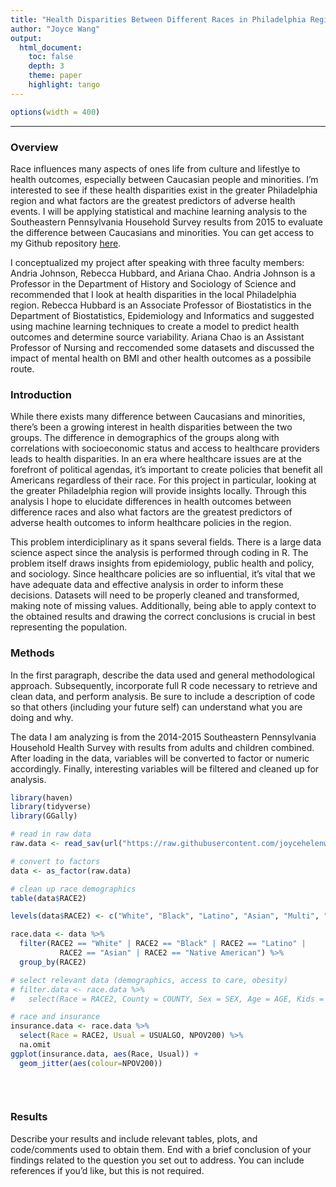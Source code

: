 ```yaml
---
title: "Health Disparities Between Different Races in Philadelphia Region"
author: "Joyce Wang"
output: 
  html_document:
    toc: false 
    depth: 3 
    theme: paper 
    highlight: tango
---
```

```r
options(width = 400)
```  
***
### Overview
Race influences many aspects of ones life from culture and lifestlye to health outcomes, especially between Caucasian people and minorities. I'm interested to see if these health disparities exist in the greater Philadelphia region and what factors are the greatest predictors of adverse health events. I will be applying statistical and machine learning analysis to the Southeastern Pennsylvania Household Survey results from 2015 to evaluate the difference between Caucasians and minorities. You can get access to my Github repository [here](https://github.com/joycehelenwang/BMIN503_Final_Project).

I conceptualized my project after speaking with three faculty members: Andria Johnson, Rebecca Hubbard, and Ariana Chao. Andria Johnson is a Professor in the Department of History and Sociology of Science and recommended that I look at health disparities in the local Philadelphia region. Rebecca Hubbard is an Associate Professor of Biostatistics in the Department of Biostatistics, Epidemiology and Informatics and suggested using machine learning techniques to create a model to predict health outcomes and determine source variability. Ariana Chao is an Assistant Professor of Nursing and reccomended some datasets and discussed the impact of mental health on BMI and other health outcomes as a possibile route.

### Introduction 
While there exists many difference between Caucasians and minorities, there's been a growing interest in health disparities between the two groups. The difference in demographics of the groups along with correlations with socioeconomic status and access to healthcare providers leads to health disparities. In an era where healthcare issues are at the forefront of political agendas, it's important to create policies that benefit all Americans regardless of their race. For this project in particular, looking at the greater Philadelphia region will provide insights locally. Through this analysis I hope to elucidate differences in health outcomes between difference races and also what factors are the greatest predictors of adverse health outcomes to inform healthcare policies in the region.

This problem interdiciplinary as it spans several fields. There is a large data science aspect since the analysis is performed through coding in R. The problem itself draws insights from epidemiology, public health and policy, and sociology. Since healthcare policies are so influential, it's vital that we have adequate data and effective analysis in order to inform these decisions. Datasets will need to be properly cleaned and transformed, making note of missing values. Additionally, being able to apply context to the obtained results and drawing the correct conclusions is crucial in best representing the population.

### Methods
In the first paragraph, describe the data used and general methodological approach. Subsequently, incorporate full R code necessary to retrieve and clean data, and perform analysis. Be sure to include a description of code so that others (including your future self) can understand what you are doing and why. 

The data I am analyzing is from the 2014-2015 Southeastern Pennsylvania Household Health Survey with results from adults and children combined. After loading in the data, variables will be converted to factor or numeric accordingly. Finally, interesting variables will be filtered and cleaned up for analysis.

``` r
library(haven)
library(tidyverse)
library(GGally)

# read in raw data
raw.data <- read_sav(url("https://raw.githubusercontent.com/joycehelenwang/BMIN503_Final_Project/master/HS15COM1b.sav"))

# convert to factors
data <- as_factor(raw.data)

# clean up race demographics
table(data$RACE2)

levels(data$RACE2) <- c("White", "Black", "Latino", "Asian", "Multi", "Native American", "Other")

race.data <- data %>% 
  filter(RACE2 == "White" | RACE2 == "Black" | RACE2 == "Latino" | 
           RACE2 == "Asian" | RACE2 == "Native American") %>%
  group_by(RACE2)

# select relevant data (demographics, access to care, obesity)
# filter.data <- race.data %>%
#   select(Race = RACE2, County = COUNTY, Sex = SEX, Age = AGE, Kids = TOTKIDS, Adults = NUMADULT, Health = HEALTH2, Source = SOURCE, Usual = USUALGO, Work = WORKCOM, Self = SELFCOM, MedA = MEDACOM, MedB = MEDBCOM, MA = MACOM, VA = VACOM, Other = OTHERCOM, Insured = INSURED, Dentist = DENTIST, Obesity = OBESITY2, Grad = RSPGRAD2, Income = INCOME)

# race and insurance
insurance.data <- race.data %>%
  select(Race = RACE2, Usual = USUALGO, NPOV200) %>%
  na.omit
ggplot(insurance.data, aes(Race, Usual)) +
  geom_jitter(aes(colour=NPOV200))
  
  
  
```


### Results
Describe your results and include relevant tables, plots, and code/comments used to obtain them. End with a brief conclusion of your findings related to the question you set out to address. You can include references if you'd like, but this is not required.
